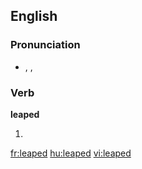 ==English==

===Pronunciation===
* {{enPR|lēpt}}, {{IPA|/liːpt/}}, {{SAMPA|/li:pt/}}

===Verb===
'''leaped'''

# {{past of|[[leap]]}}

[[fr:leaped]]
[[hu:leaped]]
[[vi:leaped]]